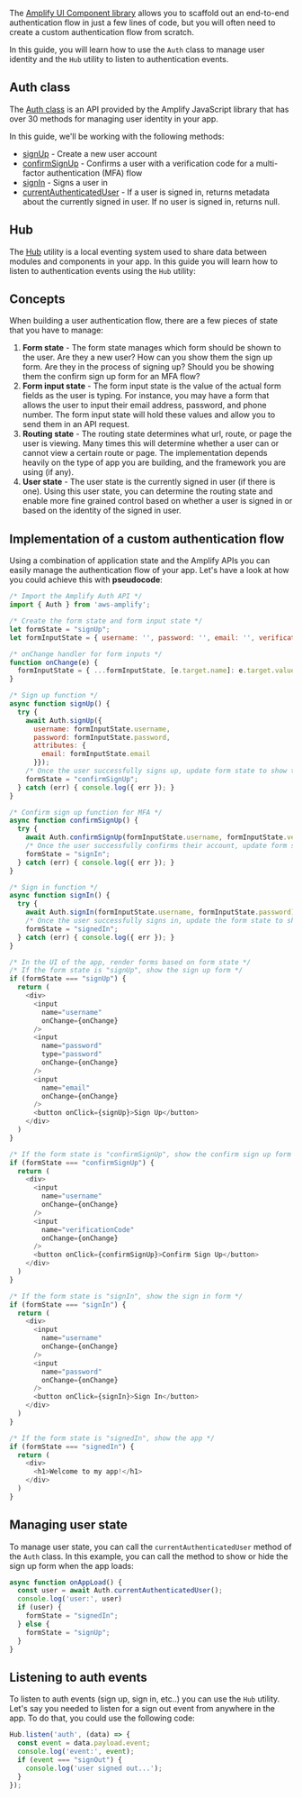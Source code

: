 The [Amplify UI Component library](/ui/auth/authenticator) allows you to scaffold out an end-to-end authentication flow in just a few lines of code, but you will often need to create a custom authentication flow from scratch.

In this guide, you will learn how to use the `Auth` class to manage user identity and the `Hub` utility to listen to authentication events.

## Auth class

The [Auth class](https://aws-amplify.github.io/amplify-js/api/classes/authclass.html) is an API provided by the Amplify JavaScript library that has over 30 methods for managing user identity in your app.

In this guide, we'll be working with the following methods:

- [signUp](https://aws-amplify.github.io/amplify-js/api/classes/authclass.html#signup) - Create a new user account
- [confirmSignUp](https://aws-amplify.github.io/amplify-js/api/classes/authclass.html#confirmsignup) - Confirms a user with a verification code for a multi-factor authentication (MFA) flow
- [signIn](https://aws-amplify.github.io/amplify-js/api/classes/authclass.html#signin) - Signs a user in
- [currentAuthenticatedUser](https://aws-amplify.github.io/amplify-js/api/classes/authclass.html#currentauthenticateduser) - If a user is signed in, returns metadata about the currently signed in user. If no user is signed in, returns null.

## Hub

The [Hub](/lib/utilities/hub) utility is a local eventing system used to share data between modules and components in your app. In this guide you will learn how to listen to authentication events using the `Hub` utility:

## Concepts

When building a user authentication flow, there are a few pieces of state that you have to manage:

1. __Form state__ - The form state manages which form should be shown to the user. Are they a new user? How can you show them the sign up form. Are they in the process of signing up? Should you be showing them the confirm sign up form for an MFA flow?
2. __Form input state__ - The form input state is the value of the actual form fields as the user is typing. For instance, you may have a form that allows the user to input their email address, password, and phone number. The form input state will hold these values and allow you to send them in an API request.
3. __Routing state__ - The routing state determines what url, route, or page the user is viewing. Many times this will determine whether a user can or cannot view a certain route or page. The implementation depends heavily on the type of app you are building, and the framework you are using (if any).
4. __User state__ - The user state is the currently signed in user (if there is one). Using this user state, you can determine the routing state and enable more fine grained control based on whether a user is signed in or based on the identity of the signed in user.

<!-- This guide will cover strategies for handling __form state__, __form input state__, and __user state__ but will not be covering routing state as this is very dependent on the framework. -->

## Implementation of a custom authentication flow

Using a combination of application state and the Amplify APIs you can easily manage the authentication flow of your app. Let's have a look at how you could achieve this with __pseudocode__:

```javascript
/* Import the Amplify Auth API */
import { Auth } from 'aws-amplify';

/* Create the form state and form input state */
let formState = "signUp";
let formInputState = { username: '', password: '', email: '', verificationCode: '' };

/* onChange handler for form inputs */
function onChange(e) {
  formInputState = { ...formInputState, [e.target.name]: e.target.value };
}

/* Sign up function */
async function signUp() {
  try {
    await Auth.signUp({
      username: formInputState.username,
      password: formInputState.password,
      attributes: {
        email: formInputState.email
      }});
    /* Once the user successfully signs up, update form state to show the confirm sign up form for MFA */
    formState = "confirmSignUp";
  } catch (err) { console.log({ err }); }
}

/* Confirm sign up function for MFA */
async function confirmSignUp() {
  try {
    await Auth.confirmSignUp(formInputState.username, formInputState.verificationCode);
    /* Once the user successfully confirms their account, update form state to show the sign in form*/
    formState = "signIn";
  } catch (err) { console.log({ err }); }
}

/* Sign in function */
async function signIn() {
  try {
    await Auth.signIn(formInputState.username, formInputState.password);
    /* Once the user successfully signs in, update the form state to show the signed in state */
    formState = "signedIn";
  } catch (err) { console.log({ err }); }
}

/* In the UI of the app, render forms based on form state */
/* If the form state is "signUp", show the sign up form */
if (formState === "signUp") {
  return (
    <div>
      <input
        name="username"
        onChange={onChange}
      />
      <input
        name="password"
        type="password"
        onChange={onChange}
      />
      <input
        name="email"
        onChange={onChange}
      />
      <button onClick={signUp}>Sign Up</button>
    </div>
  )
}

/* If the form state is "confirmSignUp", show the confirm sign up form */
if (formState === "confirmSignUp") {
  return (
    <div>
      <input
        name="username"
        onChange={onChange}
      />
      <input
        name="verificationCode"
        onChange={onChange}
      />
      <button onClick={confirmSignUp}>Confirm Sign Up</button>
    </div>
  )
}

/* If the form state is "signIn", show the sign in form */
if (formState === "signIn") {
  return (
    <div>
      <input
        name="username"
        onChange={onChange}
      />
      <input
        name="password"
        onChange={onChange}
      />
      <button onClick={signIn}>Sign In</button>
    </div>
  )
}

/* If the form state is "signedIn", show the app */
if (formState === "signedIn") {
  return (
    <div>
      <h1>Welcome to my app!</h1>
    </div>
  )
}
```

## Managing user state

To manage user state, you can call the `currentAuthenticatedUser` method of the `Auth` class. In this example, you can call the method to show or hide the sign up form when the app loads:

```javascript
async function onAppLoad() {
  const user = await Auth.currentAuthenticatedUser();
  console.log('user:', user)
  if (user) {
    formState = "signedIn";
  } else {
    formState = "signUp";
  }
}
```

## Listening to auth events

To listen to auth events (sign up, sign in, etc..) you can use the `Hub` utility. Let's say you needed to listen for a sign out event from anywhere in the app. To do that, you could use the following code:

```javascript
Hub.listen('auth', (data) => {
  const event = data.payload.event;
  console.log('event:', event);
  if (event === "signOut") {
    console.log('user signed out...');
  }
});
```
